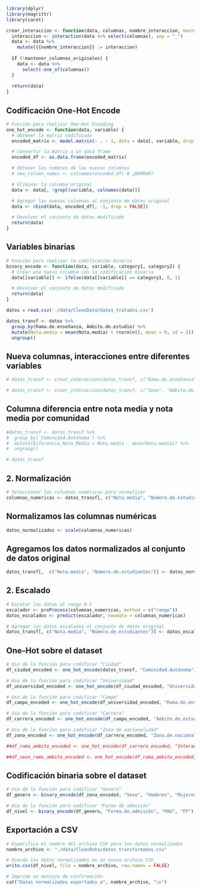 ```r
library(dplyr)
library(magrittr)
library(caret)
```

```r
crear_interaccion <- function(data, columnas, nombre_interaccion, mantener_columnas_originales = FALSE) {
  interaccion <- interaction(data %>% select(columnas), sep = "_")
  data <- data %>%
    mutate({{nombre_interaccion}} := interaccion)
  
  if (!mantener_columnas_originales) {
    data <- data %>%
      select(-one_of(columnas))
  }
  
  return(data)
}

```

## Codificación One-Hot Encode

```r

# Función para realizar One-Hot Encoding
one_hot_encode <- function(data, variable) {
  # Obtener la matriz codificada
  encoded_matrix <- model.matrix(~ . - 1, data = data[, variable, drop = FALSE])

  # Convertir la matriz a un data frame
  encoded_df <- as.data.frame(encoded_matrix)

  # Obtener los nombres de las nuevas columnas
  # new_column_names <- colnames(encoded_df) # ¿BORRAR?

  # Eliminar la columna original
  data <- data[, !grepl(variable, colnames(data))] 

  # Agregar las nuevas columnas al conjunto de datos original
  data <- cbind(data, encoded_df[, -1, drop = FALSE])

  # Devolver el conjunto de datos modificado
  return(data)
}
```

## Variables binarias

```r

# Función para realizar la codificación binaria
binary_encode <- function(data, variable, category1, category2) {
  # Crear una nueva columna con la codificación binaria
  data[[variable]] <- ifelse(data[[variable]] == category1, 0, 1)

  # Devolver el conjunto de datos modificado
  return(data)
}
```

```r
datos = read.csv('./data/CleanData/datos_tratados.csv')
```

```r
datos_transf <- datos %>%
  group_by(Rama.de.enseñanza, Ámbito.de.estudio) %>%
  mutate(Nota.media = mean(Nota.media) + rnorm(n(), mean = 0, sd = 2)) %>%
  ungroup()
```
## Nueva columnas, interacciones entre diferentes variables

```r
# datos_transf <- crear_interaccion(datos_transf, c("Rama.de.enseñanza", "Ámbito.de.estudio"), Interaccion_Rama_Ambito, TRUE)

# datos_transf <- crear_interaccion(datos_transf, c("Sexo", "Ámbito.de.estudio","Rama.de.enseñanza"), Interaccion_Sexo_Rama_Ambito, TRUE)
```
## Columna diferencia entre nota media y nota media por comunidad

```r
#datos_transf <- datos_transf %>%
#  group_by(`Comunidad.Autónoma`) %>%
#  mutate(Diferencia_Nota_Media = Nota.media - mean(Nota.media)) %>%
#  ungroup()

# datos_transf
```

## 2. Normalización

```r
# Seleccionar las columnas numéricas para normalizar
columnas_numericas <- datos_transf[, c("Nota.media", "Número.de.estudiantes")]
```

## Normalizamos las columnas numéricas
```r
datos_normalizados <- scale(columnas_numericas)
```

## Agregamos los datos normalizados al conjunto de datos original

```r
datos_transf[,  c("Nota.media", "Número.de.estudiantes")] <- datos_normalizados
```

## 2. Escalado

```r
# Escalar los datos al rango 0-1
escalador <- preProcess(columnas_numericas, method = c("range"))
datos_escalados <- predict(escalador, newdata = columnas_numericas)

# Agregar los datos escalados al conjunto de datos original
datos_transf[, c("Nota.media", "Número.de.estudiantes")] <- datos_escalados
```

## One-Hot sobre el dataset

```r

# Uso de la función para codificar "Ciudad"
df_ciudad_encoded <- one_hot_encode(datos_transf, "Comunidad.Autónoma")
```

```r
# Uso de la función para codificar "Universidad"
df_universidad_encoded <- one_hot_encode(df_ciudad_encoded, "Universidad")
```
```r

# Uso de la función para codificar "Campo"
df_campo_encoded <- one_hot_encode(df_universidad_encoded, "Rama.de.enseñanza")
```

```r
# Uso de la función para codificar "Carrera"
df_carrera_encoded <- one_hot_encode(df_campo_encoded, "Ámbito.de.estudio")
```

```r
# Uso de la función para codificar "Zona de nacionalidad"
df_zona_encoded <- one_hot_encode(df_carrera_encoded, "Zona.de.nacionalidad")
```

```r
##df_rama_ambito_encoded <- one_hot_encode(df_carrera_encoded, "Interaccion_Rama_Ambito")
```

```r
##df_sexo_rama_ambito_encoded <- one_hot_encode(df_rama_ambito_encoded, "Interaccion_Sexo_Rama_Ambito")
```

## Codificación binaria sobre el dataset

```r
# Uso de la función para codificar "Genero"
df_genero <- binary_encode(df_zona_encoded, "Sexo", "Hombres", "Mujeres")
```

```r

# Uso de la función para codificar "Forma de admisión"
df_nivel <- binary_encode(df_genero, "Forma.de.admisión", "PAU", "FP")
```

## Exportación a CSV

```r
# Especifica el nombre del archivo CSV para los datos normalizados
nombre_archivo <- "./data/CleanData/datos_transformados.csv"

# Guarda los datos normalizados en un nuevo archivo CSV
write.csv(df_nivel, file = nombre_archivo, row.names = FALSE)

# Imprime un mensaje de confirmación
cat("Datos normalizados exportados a", nombre_archivo, "\n")

```
